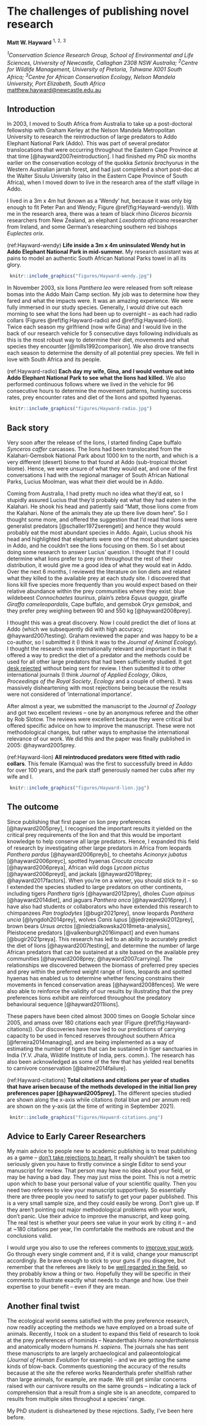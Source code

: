 # The challenges of publishing novel research {#Hayward}

**Matt W. Hayward** ^1,^ ^2,^ ^3^ 

_^1^Conservation Science Research Group, School of Environmental and Life Sciences, University of Newcastle, Callaghan 2308 NSW Australia; ^2^Centre for Wildlife Management, University of Pretoria, Tshwane X001 South Africa; ^3^Centre for African Conservation Ecology, Nelson Mandela University, Port Elizabeth, South Africa_ [matthew.hayward@newcastle.edu.au](matthew.hayward@newcastle.edu.au)

## Introduction

In 2003, I moved to South Africa from Australia to take up a post-doctoral fellowship with Graham Kerley at the Nelson Mandela Metropolitan University to research the reintroduction of large predators to Addo Elephant National Park (Addo). This was part of several predator translocations that were occurring throughout the Eastern Cape Province at that time [@hayward2007reintroduction]. I had finished my PhD six months earlier on the conservation ecology of the quokka _Setonix brachyurus_ in the Western Australian jarrah forest, and had just completed a short post-doc at the Walter Sisulu University (also in the Eastern Cape Province of South Africa), when I moved down to live in the research area of the staff village in Addo. 

I lived in a 3m x 4m hut (known as a ‘Wendy’ hut, because it was only big enough to fit Peter Pan and Wendy; Figure \@ref(fig:Hayward-wendy)). With me in the research area, there was a team of black rhino _Diceros bicornis_ researchers from New Zealand, an elephant _Loxodonta africana_ researcher from Ireland, and some German’s researching southern red bishops _Euplectes orix_.

(ref:Hayward-wendy) **Life inside a 3m x 4m uninsulated Wendy hut in Addo Elephant National Park in mid-summer.** My research assistant was at pains to model an authentic South African National Parks towel in all its glory.

```{r Hayward-wendy, echo=FALSE, out.width = '85%', fig.cap="(ref:Hayward-wendy)"}
 knitr::include_graphics("figures/Hayward-wendy.jpg")
```
 

In November 2003, six lions _Panthera leo_ were released from soft release bomas into the Addo Main Camp section. My job was to determine how they fared and what the impacts were. It was an amazing experience. We were fully immersed in our study species. Generally, I would drive out each morning to see what the lions had been up to overnight – as each had radio collars (Figures \@ref(fig:Hayward-radio) and \@ref(fig:Hayward-lion)). Twice each season my girlfriend (now wife Gina) and I would live in the back of our research vehicle for 5 consecutive days following individuals as this is the most robust way to determine their diet, movements and what species they encounter [@mills1992comparison]. We also drove transects each season to determine the density of all potential prey species. We fell in love with South Africa and its people. 


(ref:Hayward-radio) **Each day my wife, Gina, and I would venture out into Addo Elephant National Park to see what the lions had killed.** We also performed continuous follows where we lived in the vehicle for 96 consecutive hours to determine the movement patterns, hunting success rates, prey encounter rates and diet of the lions and spotted hyaenas.

```{r Hayward-radio, echo=FALSE, out.width = '85%', fig.cap="(ref:Hayward-radio)"}
 knitr::include_graphics("figures/Hayward-radio.jpg")
```

 

## Back story

Very soon after the release of the lions, I started finding Cape buffalo _Synceros caffer_ carcasses. The lions had been translocated from the Kalahari-Gemsbok National Park about 1000 km to the north, and which is a very different (desert) biome to that found at Addo (sub-tropical thicket biome). Hence, we were unsure of what they would eat, and one of the first conversations I had with the regional manager of South African National Parks, Lucius Moolman, was what their diet would be in Addo. 

Coming from Australia, I had pretty much no idea what they’d eat, so I stupidly assured Lucius that they’d probably eat what they had eaten in the Kalahari. He shook his head and patiently said “Matt, those lions come from the Kalahari. None of the animals they ate up there live down here”. So I thought some more, and offered the suggestion that I’d read that lions were generalist predators [@schaller1972serengeti] and hence they would probably eat the most abundant species in Addo. Again, Lucius shook his head and highlighted that elephants were one of the most abundant species in Addo, and he couldn’t see the lions focusing on them. So I set about doing some research to answer Lucius’ question.
I thought that if I could determine what lions prefer to prey on throughout the rest of their distribution, it would give me a good idea of what they would eat in Addo. Over the next 6 months, I reviewed the literature on lion diets and related what they killed to the available prey at each study site. I discovered that lions kill five species more frequently than you would expect based on their relative abundance within the prey communities where they exist: blue wildebeest _Connochaetes taurinus_, plain’s zebra _Equus quagga_, giraffe _Giraffa cameleopardalis_, Cape buffalo, and gemsbok _Oryx gemsbok_, and they prefer prey weighing between 90 and 550 kg [@hayward2008prey].

I thought this was a great discovery. Now I could predict the diet of lions at Addo (which we subsequently did with high accuracy; @hayward2007testing). Graham reviewed the paper and was happy to be a co-author, so I submitted it (I think it was to the _Journal of Animal Ecology_). I thought the research was internationally relevant and important in that it offered a way to predict the diet of a predator and the methods could be used for all other large predators that had been sufficiently studied. It got [desk rejected](http://www.howtopublishscience.org/decision.html#desk) without being sent for review. I then submitted it to other international journals (I think _Journal of Applied Ecology_, _Oikos_, _Proceedings of the Royal Society_, _Ecology_ and a couple of others). It was massively disheartening with most rejections being because the results were not considered of 'international importance'.

After almost a year, we submitted the manuscript to the _Journal of Zoology_ and got two excellent reviews – one by an anonymous referee and the other by Rob Slotow. The reviews were excellent because they were critical but offered specific advice on how to improve the manuscript. These were not methodological changes, but rather ways to emphasise the international relevance of our work. We did this and the paper was finally published in 2005: @hayward2005prey.

(ref:Hayward-lion) **All reintroduced predators were fitted with radio collars**. This female (Kamqua) was the first to successfully breed in Addo for over 100 years, and the park staff generously named her cubs after my wife and I.

```{r Hayward-lion, echo=FALSE, out.width = '85%', fig.cap="(ref:Hayward-lion)"}
 knitr::include_graphics("figures/Hayward-lion.jpg")
```


## The outcome

Since publishing that first paper on lion prey preferences [@hayward2005prey], I recognised the important results it yielded on the critical prey requirements of the lion and that this would be important knowledge to help conserve all large predators. Hence, I expanded this field of research by investigating other large predators in Africa from leopards _Panthera pardus_ [@hayward2006preyb], to cheetahs _Acinonyx jubatus_ [@hayward2006preyc], spotted hyaenas _Crocuta crocuta_ [@hayward2006preya], African wild dogs _Lycaon pictus_ [@hayward2006preyd], and jackals [@hayward2018prey; @hayward2017factors]. When you’re on a winner, you should stick to it – so I extended the species studied to large predators on other continents, including tigers _Panthera tigris_ [@hayward2012prey], dholes _Cuon alpinus_ [@hayward2014diet], and jaguars _Panthera onca_ [@hayward2016prey]. I have also had students or collaborators who have extended this research to chimpanzees _Pan troglodytes_ [@bugir2021prey], snow leopards _Panthera uncia_ [@lyngdoh2014prey], wolves _Canis lupus_ [@jedrzejewski2012prey], brown bears _Ursus arctos_ [@niedzialkowska2019meta-analysis], Pleistocene predators [@valkenburgh2016impact] and even humans [@bugir2021preya]. This research has led to an ability to accurately predict the diet of lions [@hayward2007testing], and determine the number of large African predators that can be sustained at a site based on the available prey communities [@hayward2008prey; @hayward2007carrying]. The relationships we discovered between the biomass of preferred prey species and prey within the preferred weight range of lions, leopards and spotted hyaenas has enabled us to determine whether fencing constrains their movements in fenced conservation areas [@hayward2008fences]. We were also able to reinforce the validity of our results by illustrating that the prey preferences lions exhibit are reinforced throughout the predatory behavioural sequence [@hayward2011lions]. 

These papers have been cited almost 3000 times on Google Scholar since 2005, and amass over 180 citations each year (Figure \@ref(fig:Hayward-citations)). Our discoveries have now led to our predictions of carrying capacity to be used in fenced reserves throughout southern Africa [@ferreira2014managing], and are being implemented as a way of estimating the number of tigers that can be sustained in tiger sanctuaries in India (Y.V. Jhala, Wildlife Institute of India, pers. comm.). The research has also been acknowledged as some of the few that has yielded real benefits to carnivore conservation [@balme2014failure].   

(ref:Hayward-citations) **Total citations and citations per year of studies that have arisen because of the methods developed in the initial lion prey preferences paper [@hayward2005prey].** The different species studied are shown along the x-axis while citations (total blue and per annum red) are shown on the y-axis (at the time of writing in September 2021).

```{r Hayward-citations, echo=FALSE, out.width = '85%', fig.cap="(ref:Hayward-citations)"}
 knitr::include_graphics("figures/Hayward-citations.png")
```


## Advice to Early Career Researchers

My main advice to people new to academic publishing is to treat publishing as a game – [don’t take rejections to heart.](http://www.howtopublishscience.org/decision.html#rejection) It really shouldn’t be taken too seriously given you have to firstly convince a single Editor to send your manuscript for review. That person may have no idea about your field, or may be having a bad day. They may just miss the point. This is not a metric upon which to base your personal value of your scientific quality. Then you need two referees to view your manuscript supportively. So essentially there are three people you need to satisfy to get your paper published. This is a very small sample size, and they could easily be wrong. Don’t give up. If they aren’t pointing out major methodological problems with your work, don’t panic. Use their advice to improve the manuscript, and keep going. The real test is whether your peers see value in your work by citing it – and at ~180 citations per year, I’m comfortable the methods are robust and the conclusions valid.

I would urge you also to use the referees comments to [improve your work](http://www.howtopublishscience.org/decision.html#rebuttal). Go through every single comment and, if it is valid, change your manuscript accordingly. Be brave enough to stick to your guns if you disagree, but remember that the referees are likely to be [well regarded in the field](http://www.howtopublishscience.org/peerreview.html#who-are-your-peers), so they probably know a thing or two. Hopefully they will be specific in their comments to illustrate exactly what needs to change and how. Use their expertise to your benefit – even if they are mean. 

## Another final twist

The ecological world seems satisfied with the prey preference research, now readily accepting the methods we have employed on a broad suite of animals. Recently, I took on a student to expand this field of research to look at the prey preferences of hominids – Neanderthals _Homo neanderthalensis_ and anatomically modern humans _H. sapiens_. The journals she has sent these manuscripts to are largely archaeological and palaeontological (_Journal of Human Evolution_ for example) – and we are getting the same kinds of blow-back. Comments questioning the accuracy of the results because at the site the referee works Neanderthals prefer shellfish rather than large animals, for example, are made. We still get similar concerns raised with our carnivore results on the same grounds – indicating a lack of comprehension that a result from a single site is an anecdote, compared to results from multiple sites throughout a species’ range. 

My PhD student is disheartened by these rejections. Sadly, I’ve been here before. 
